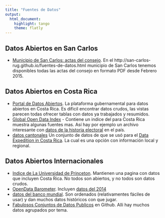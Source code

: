```yaml
---
title: "Fuentes de Datos"
output: 
  html_document: 
    highlight: tango
    theme: flatly
---
```

## Datos Abiertos en San Carlos
- [Municipio de San Carlos: actas del consejo
  ](http://www.munisc.go.cr/Paginas/Visitantes/Transparencia.aspx). En el
 http://san-carlos-rug.github.io/fuentes-de-datos.html municipio de San Carlos tenemos disponibles todas las actas del consejo en
  formato PDF desde Febrero 2015. 

## Datos Abiertos en Costa Rica
 
- [Portal de Datos Abiertos](http://datosabiertos.gob.go.cr/home/). La
  plataforma gubernamental para datos abiertos en Costa Rica. Es dificil
  encontrar datos crudos, las vistas parecen todas ofrecer tablas con datos ya
  trabajados y resumidos. 
-  [Global Open Data Index](http://index.okfn.org/place/costa-rica/) - Contiene
  un indice del para Costa Rica muestra algunas fuentes mas. Así hay por
  ejemplo un archivo interesante con [datos de la historia
  electoral](http://tse.go.cr/zip/elecciones/eleccionescifras.zip ) en
  el país.
- [datos cantonales](https://drive.google.com/folderview?id=0B4kFy6fhjfEDfkpUZUJhQXFicDY5TUMwaHk2ZzdkSTgtdWVDYVowc0RCX3gzbmxGZVJnbG8&usp=sharing)
  Un conjunto de datos de que se usó para el [Data Expedition in Costa
  Rica](http://schoolofdata.org/2015/07/06/analyzing-regional-data-data-expedition-in-costa-rica/).
  La cual es una opción con información local y regional.

## Datos Abiertos Internacionales

- [Indice de La Universidad de
  Princeton](http://dss.princeton.edu/cgi-bin/dataresources/newdataresources.cgi?term=117).
  Mantienen una pagina con datos que incluyen Costa Rica. No todos son
  abiertos, y no todos son datos crudos.
- [OpenData Barometer](http://www.opendatabarometer.org/). Incluyen 
  [datos del 2014](http://www.opendatabarometer.org/report/about/data.html)
- [datos del banco mundial](http://data.worldbank.org/country/costa-rica).  Son ordenados
(relativamentes fáciles de usar) y dan muchos datos históricos con que jugar.
- [Fabulosos Conjuntos de Datos Publicos](https://github.com/caesar0301/awesome-public-datasets) en Github.
  Alli hay muchos datos agrupados por tema.
